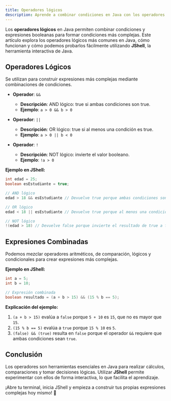 ```yaml
---
title: Operadores lógicos
description: Aprende a combinar condiciones en Java con los operadores lógicos.
---
```


Los **operadores lógicos** en Java permiten combinar condiciones y expresiones booleanas para formar condiciones más complejas. Este artículo explora los operadores lógicos más comunes en Java, cómo funcionan y cómo podemos probarlos fácilmente utilizando **JShell**, la herramienta interactiva de Java.


## Operadores Lógicos  

Se utilizan para construir expresiones más complejas mediante combinaciones de condiciones.  

- **Operador**: `&&`
  - **Descripción**: AND lógico: true si ambas condiciones son true.
  - **Ejemplo**: `a > 0 && b > 0`

- **Operador**: `||`
  - **Descripción**: OR lógico: true si al menos una condición es true.
  - **Ejemplo**: `a > 0 || b < 0`

- **Operador**: `!`
  - **Descripción**: NOT lógico: invierte el valor booleano.
  - **Ejemplo**: `!a > 0`


**Ejemplo en JShell:**  

```java
int edad = 25;
boolean esEstudiante = true;

// AND lógico
edad > 18 && esEstudiante // Devuelve true porque ambas condiciones son true

// OR lógico
edad < 18 || esEstudiante // Devuelve true porque al menos una condición es true

// NOT lógico
!(edad > 18) // Devuelve false porque invierte el resultado de true a false
```


## Expresiones Combinadas  

Podemos mezclar operadores aritméticos, de comparación, lógicos y condicionales para crear expresiones más complejas.  

**Ejemplo en JShell:**  

```java
int a = 5;
int b = 10;

// Expresión combinada
boolean resultado = (a + b > 15) && (15 % b == 5);
```

**Explicación del ejemplo:**  

1. `(a + b > 15)` evalúa a `false` porque `5 + 10` es `15`, que no es mayor que `15`.
2. `(15 % b == 5)` evalúa a `true` porque `15 % 10` es `5`.
3. `(false) && (true)` resulta en `false` porque el operador `&&` requiere que ambas condiciones sean `true`.


## Conclusión  

Los operadores son herramientas esenciales en Java para realizar cálculos, comparaciones y tomar decisiones lógicas. Utilizar **JShell** permite experimentar con ellos de forma interactiva, lo que facilita el aprendizaje.  

¡Abre tu terminal, inicia JShell y empieza a construir tus propias expresiones complejas hoy mismo! 🚀